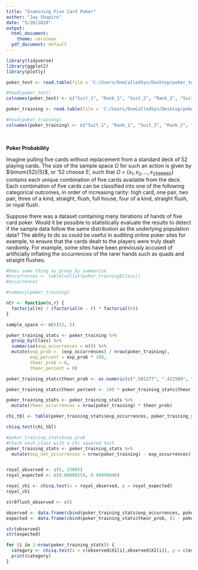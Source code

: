 ---
title: "Examining Five Card Poker"
author: "Jay Shapiro"
date: "5/20/2020"
output: 
  html_document:
    theme: cerulean
  pdf_document: default
---


```{r echo = FALSE, warning = FALSE, message = FALSE, include = FALSE}
library(tidyverse)
library(ggplot2)
library(plotly)

poker_test <- read.table(file = 'C:/Users/OneCalledSyn/Desktop/poker_test.csv', header = FALSE, sep = ",")

#head(poker_test)
colnames(poker_test) <- c("Suit_1", "Rank_1", "Suit_2", "Rank_2", "Suit_3", "Rank_3", "Suit_4", "Rank_4", "Suit_5", "Rank_5", "Class")

poker_training <- read.table(file = 'C:/Users/OneCalledSyn/Desktop/poker_training.csv', header = FALSE, sep = ",")

#head(poker_training)
colnames(poker_training) <- c("Suit_1", "Rank_1", "Suit_2", "Rank_2", "Suit_3", "Rank_3", "Suit_4", "Rank_4", "Suit_5", "Rank_5", "Class")

```

<br>

**Poker Probability**<br>

Imagine pulling five cards without replacement from a standard deck of 52 playing cards. The size of the sample space $\Omega$ for such an action is given by $\binom{52}{5}$, or '52 choose 5', such that $\Omega$ = {$s_{1}, s_{2}, \dots, s_{2598960}$} contains each unique combination of five cards available from the deck. Each combination of five cards can be classified into one of the following categorical outcomes, in order of increasing rarity: high card, one pair, two pair, three of a kind, straight, flush, full house, four of a kind, straight flush, or royal flush.<br> 

Suppose there was a dataset containing many iterations of hands of five card poker. Would it be possible to statistically evaluate the results to detect if the sample data follow the same distribution as the underlying population data? The ability to do so could be useful in auditing online poker sites for example, to ensure that the cards dealt to the players were truly dealt randomly. For example, some sites have been previously accused of artificially inflating the occurrences of the rarer hands such as quads and straight flushes.


```{r echo=FALSE, message=FALSE, warning=FALSE, include= FALSE}

#Does same thing as group_by summarise
#occurrences <- table(unlist(poker_training$Class))
#occurrences

#summary(poker_training)

nCr <- function(n,r) {
  factorial(n) / (factorial(n - r) * factorial(r))
}

sample_space <- nCr(52, 5)

poker_training_stats <- poker_training %>%
  group_by(Class) %>%
  summarise(exp_occurrences = n()) %>%
  mutate(exp_prob =  (exp_occurrences) / nrow(poker_training), 
         exp_percent = exp_prob * 100, 
         theor_prob = 0, 
         theor_percent = 0)

poker_training_stats$theor_prob <- as.numeric(c(".501177", ".422569", ".047539", ".021128", ".003925",".001965", ".001441", ".000240", ".0000139", ".00000154"))

poker_training_stats$theor_percent <- 100 * poker_training_stats$theor_prob

poker_training_stats <- poker_training_stats %>%
  mutate(theor_occurrences = nrow(poker_training) * theor_prob)

chi_tbl <- table(poker_training_stats$exp_occurrences, poker_training_stats$theor_occurrences)

chisq.test(chi_tbl)

#poker_training_stats$exp_prob
#Check each class with a chi squared test
poker_training_stats <- poker_training_stats %>%
  mutate(exp_not_occurrences = nrow(poker_training) - exp_occurrences)


royal_observed <- c(5, 25005)
royal_expected <- c(0.00000154, 0.99999846)

royal_chi <- chisq.test(x = royal_observed, p = royal_expected)
royal_chi

str8flush_observed <- c()


```

```{r Tester Chunk, echo=FALSE, message=FALSE, warning=FALSE, include=FALSE}

observed <- data.frame(cbind(poker_training_stats$exp_occurrences, poker_training_stats$exp_not_occurrences))
expected <- data.frame(cbind(poker_training_stats$theor_prob, (1 - poker_training_stats$theor_prob)))

str(observed)
str(expected)

for (i in 1:nrow(poker_training_stats)) {
  category <- chisq.test(x = c(observed$X1[i],observed$X2[i]), p = c(expected$X1[i], expected$X2[i]))
  print(category)
}
  

```
